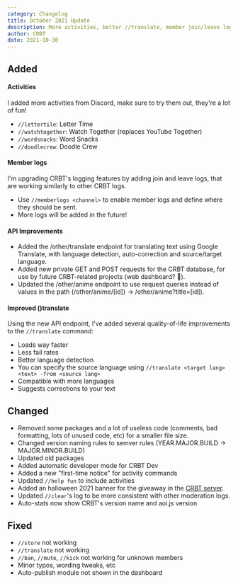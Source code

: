 ```yaml
---
category: Changelog
title: October 2021 Update
description: More activities, better //translate, member join/leave logs and several API improvements!
author: CRBT
date: 2021-10-30
---
```


<script lang="ts">
	'$lib/components/BlogHeader.svelte';
</script>

<MetaTags title={title} description={description} />
<BlogHeader metadata={metadata} />

<section itemprop="articleBody">

## Added

#### Activities

I added more activities from Discord, make sure to try them out, they're a lot of fun!

- `//lettertile`: Letter Time
- `//watchtogether`: Watch Together (replaces YouTube Together)
- `//wordsnacks`: Word Snacks
- `//doodlecrew`: Doodle Crew

#### Member logs

I'm upgrading CRBT's logging features by adding join and leave logs, that are working similarly to other CRBT logs.

- Use `//memberlogs <channel>` to enable member logs and define where they should be sent.
- More logs will be added in the future!

#### API Improvements

- Added the /other/translate endpoint for translating text using Google Translate, with language detection, auto-correction and source/target language.
- Added new private GET and POST requests for the CRBT database, for use by future CRBT-related projects (web dashboard? 👀).
- Updated the /other/anime endpoint to use request queries instead of values in the path (/other/anime/\[id\]} -> /other/anime?title=\[id\]).

#### Improved ()translate

Using the new API endpoint, I've added several quality-of-life improvements to the `//translate` command:

- Loads way faster
- Less fail rates
- Better language detection
- You can specify the source language using `//translate <target lang> <text> -from <source lang>`
- Compatible with more languages
- Suggests corrections to your text

## Changed

- Removed some packages and a lot of useless code (comments, bad formatting, lots of unused code, etc) for a smaller file size.
- Changed version naming rules to semver rules (YEAR.MAJOR.BUILD -> MAJOR.MINOR.BUILD)
- Updated old packages
- Added automatic developer mode for CRBT Dev
- Added a new "first-time notice" for activity commands
- Updated `//help fun` to include activities
- Added an halloween 2021 banner for the giveaway in the [CRBT server](https://crbt.ga/discord).
- Updated `//clear`'s log to be more consistent with other moderation logs.
- Auto-stats now show CRBT's version name and aoi.js version

## Fixed

- `//store` not working
- `//translate` not working
- `//ban`, `//mute`, `//kick` not working for unknown members
- Minor typos, wording tweaks, etc
- Auto-publish module not shown in the dashboard

</section>
